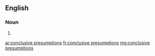 ==English==

===Noun===
{{head|en|plural|head=[[conclusive]] [[presumption]]s}}

# {{plural of|conclusive presumption|lang=en|nocat=1}}

[[ar:conclusive presumptions]]
[[fr:conclusive presumptions]]
[[mg:conclusive presumptions]]